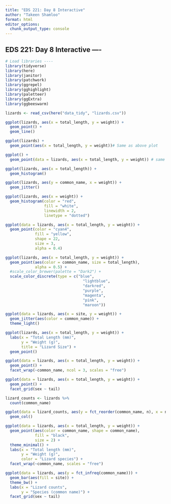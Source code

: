 ```yaml
---
title: "EDS 221: Day 8 Interactive"
author: "Takeen Shamloo"
format: html
editor_options: 
  chunk_output_type: console
---
```


## EDS 221: Day 8 Interactive ----

```r
# Load libraries ----
library(tidyverse)
library(here)
library(janitor)
library(patchwork)
library(ggrepel)
library(gghighlight)
library(paletteer)
library(ggExtra)
library(ggbeeswarm)
```

```r
lizards <- read_csv(here("data_tidy", "lizards.csv"))
```

```r
ggplot(lizards, aes(x = total_length, y = weight)) +
  geom_point() + 
  geom_line()

ggplot(lizards) +
  geom_point(aes(x = total_length, y = weight))# Same as above plot

ggplot() +
  geom_point(data = lizards, aes(x = total_length, y = weight)) # same as the above plots 
```

```r
ggplot(lizards, aes(x = total_length)) + 
  geom_histogram()
```

```r
ggplot(lizards, aes(y = common_name, x = weight)) +
  geom_jitter()
```

```r
ggplot(lizards, aes(x = weight)) +
  geom_histogram(color = "red", 
                 fill = "white",
                 linewidth = 2,
                 linetype = "dotted")
```

```r
ggplot(data = lizards, aes(x = total_length, y = weight)) +
  geom_point(color = "cyan4", 
             fill = "yellow",
             shape = 22, 
             size = 3, 
             alpha = 0.4)
```

```r
ggplot(lizards, aes(x = total_length, y = weight)) +
  geom_point(aes(color = common_name, size = total_length),
             alpha = 0.5) +
  #scale_color_brewer(palette = "Dark2") +
  scale_color_discrete(type = c("blue", 
                                  "lightblue", 
                                  "darkred", 
                                  "purple",
                                  "magenta", 
                                  "pink", 
                                  "maroon"))
```

```r
ggplot(data = lizards, aes(x = site, y = weight)) +
  geom_jitter(aes(color = common_name)) +
  theme_light()
```

```r
ggplot(lizards, aes(x = total_length, y = weight)) +
  labs(x = "Total Length (mm)", 
       y = "Weight (g)",
       title = "Lizard Size") + 
  geom_point()
```

```r
ggplot(data = lizards, aes(x = total_length, y = weight)) +
  geom_point() +
  facet_wrap(~common_name, ncol = 3, scales = "free")
```

```r
ggplot(data = lizards, aes(x = total_length, y = weight)) +
  geom_point() +
  facet_grid(sex ~ tail)
```

```r
lizard_counts <- lizards %>% 
  count(common_name)

ggplot(data = lizard_counts, aes(y = fct_reorder(common_name, n), x = n)) +
  geom_col()
```

```r
ggplot(data = lizards, aes(x = total_length, y = weight)) +
  geom_point(aes(color = common_name, shape = common_name), 
             fill = "black",
             size = 2) +
  theme_minimal() +
  labs(x = "Total length (mm)",
       y = "Weight (g)",
       color = "Lizard species") +
  facet_wrap(~common_name, scales = "free")
```

```r
ggplot(data = lizards, aes(y = fct_infreq(common_name))) +
  geom_bar(aes(fill = site)) +
  theme_bw() +
  labs(x = "Lizard counts",
       y = "Species (common name)") +
  facet_grid(sex ~ tail)
```






